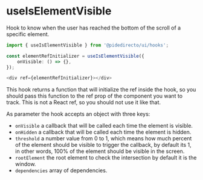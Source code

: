 
<Meta title='hooks/useIsElementVisibleInScreen' />

# useIsElementVisible

Hook to know when the user has reached the bottom of the scroll of a specific element.

```ts
import { useIsElementVisible } from '@pidedirecto/ui/hooks';

const elementRefInitializer = useIsElementVisible({
    onVisible: () => {},
});

<div ref={elementRefInitializer}></div>
```

This hook returns a function that will initialize the ref inside the hook, so you should pass this function to the ref prop of the component
you want to track. This is not a React ref, so you should not use it like that.

As parameter the hook accepts an object with three keys:

-   `onVisible` a callback that will be called each time the element is visible.
-   `onHidden` a callback that will be called each time the element is hidden.
-   `threshold` a number value from 0 to 1, which means how much percent of the element should be visible to trigger the callback,
    by default its 1, in other words, 100% of the element should be visible in the screen.
-   `rootElement` the root element to check the intersection by default it is the window.
-   `dependencies` array of dependencies.
